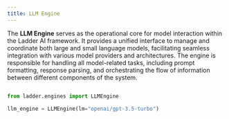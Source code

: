 ```yaml
---
title: LLM Engine
---
```


The **LLM Engine** serves as the operational core for model interaction within the Ladder AI framework. It provides a unified interface to manage and coordinate both large and small language models, facilitating seamless integration with various model providers and architectures. The engine is responsible for handling all model-related tasks, including prompt formatting, response parsing, and orchestrating the flow of information between different components of the system.

```python llm_engin.py

from ladder.engines import LLMEngine

llm_engine = LLMEngine(lm="openai/gpt-3.5-turbo")
```

